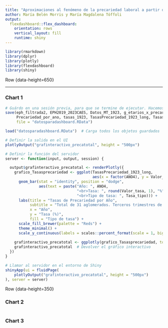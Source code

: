```yaml
---
title: "Aproximaciones al fenómeno de la precariedad laboral a partir de la EPH individual (3T-2019-2023)"
author: María Belén Morris y María Magdalena Tóffoli
output: 
  flexdashboard::flex_dashboard:
    orientation: rows
    vertical_layout: fill
    runtime: shiny
---
```


```r
library(rmarkdown)
library(dplyr)
library(plotly)
library(flexdashboard)
library(shiny)

```

Row {data-height=650}

------------------------------------------------------------------------

### Chart 1

```r
# Guárdo en una sesión previa, para que se termine de ejecutar. Hacemos esto porque estamos usando un archivo que no tiene los df cargados
save(eph_filtrada2, EPH2019_2023CAES, Datos_MT_1923, g_etarios_x_precariedad, 
     Precariedad_por_ano, tasas_1923, TasasPrecariedad_1923_long, TasasPrecariedad_1923, 
     file = "datosparadashboard.RData")

```

```r
load("datosparadashboard.RData")  # Carga todos los objetos guardados

```

```r
# Definir la salida en el UI
plotlyOutput("grafinteractivo_precatotal", height = "500px")

```

```r
# Definir la función del servidor
server <- function(input, output, session) {

  output$grafinteractivo_precatotal <- renderPlotly({
    grafico_Tasasprecariedad <- ggplot(TasasPrecariedad_1923_long, 
                                       aes(x = factor(ANO4), y = Valor_tasa, fill = Tasa_tipo)) + 
      geom_bar(stat = "identity", position = "dodge", 
               aes(text = paste("Año: ", ANO4, 
                                "<br>Tasa: ", round(Valor_tasa, 1), "%", 
                                "<br>Tipo de tasa: ", Tasa_tipo))) +  
      labs(title = "Tasas de Precariedad por Año",
           subtitle = "Total de 31 aglomerados. Terceros trimestres de 2019-2023",
           x = "Año",
           y = "Tasa (%)",
           fill = "Tipo de tasa") + 
      scale_fill_brewer(palette = "Reds") +
      theme_minimal() + 
      scale_y_continuous(labels = scales::percent_format(scale = 1, big.mark = ".", decimal.mark = ","))
    
    grafinteractivo_precatotal <- ggplotly(grafico_Tasasprecariedad, tooltip = c("x", "y", "fill"))
    grafinteractivo_precatotal  # Devolver el gráfico interactivo
  })
}


```

```r
# Llamar al servidor en el entorno de Shiny
shinyApp(ui = fluidPage(
    plotlyOutput("grafinteractivo_precatotal", height = "500px")
), server = server)

```

Row {data-height=350}

### Chart 2

```r

```

### Chart 3

```r

```
